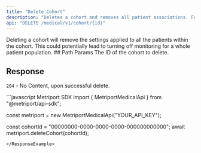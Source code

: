 ```yaml
---
title: "Delete Cohort"
description: "Deletes a cohort and removes all patient associations. For more information, see the [guide about Cohorts](/medical-api/handling-data/cohorts)"
api: "DELETE /medical/v1/cohort/{id}"
---
```


<Warning>
  Deleting a cohort will remove the settings applied to all the patients within the cohort.
  This could potentially lead to turning off monitoring for a whole patient population.
</Warning>
## Path Params
<ParamField path="id" type="string" required>
  The ID of the cohort to delete.
</ParamField>

## Response
`204` - No Content, upon successful delete.

<ResponseExample>
  ```javascript Metriport SDK
  import { MetriportMedicalApi } from "@metriport/api-sdk";

  const metriport = new MetriportMedicalApi("YOUR_API_KEY");

  const cohortId = "00000000-0000-0000-0000-000000000000";
  await metriport.deleteCohort(cohortId);
  ```
</ResponseExample>
